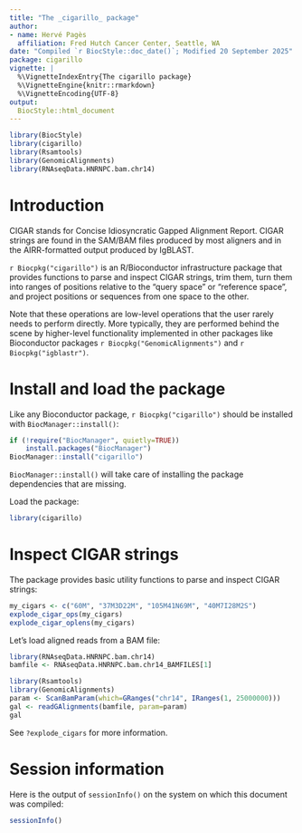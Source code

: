 ```yaml
---
title: "The _cigarillo_ package"
author:
- name: Hervé Pagès
  affiliation: Fred Hutch Cancer Center, Seattle, WA
date: "Compiled `r BiocStyle::doc_date()`; Modified 20 September 2025"
package: cigarillo
vignette: |
  %\VignetteIndexEntry{The cigarillo package}
  %\VignetteEngine{knitr::rmarkdown}
  %\VignetteEncoding{UTF-8}
output:
  BiocStyle::html_document
---
```


```r
library(BiocStyle)
library(cigarillo)
library(Rsamtools)
library(GenomicAlignments)
library(RNAseqData.HNRNPC.bam.chr14)
```


# Introduction


CIGAR stands for Concise Idiosyncratic Gapped Alignment Report.
CIGAR strings are found in the SAM/BAM files produced by most
aligners and in the AIRR-formatted output produced by IgBLAST.

`r Biocpkg("cigarillo")` is an R/Bioconductor infrastructure package
that provides functions to parse and inspect CIGAR strings, trim them,
turn them into ranges of positions relative to the "query space"
or "reference space", and project positions or sequences from
one space to the other.

Note that these operations are low-level operations that the user
rarely needs to perform directly. More typically, they are performed
behind the scene by higher-level functionality implemented in other
packages like Bioconductor packages `r Biocpkg("GenomicAlignments")`
and `r Biocpkg("igblastr")`.


# Install and load the package


Like any Bioconductor package, `r Biocpkg("cigarillo")` should be installed
with `BiocManager::install()`:
```r
if (!require("BiocManager", quietly=TRUE))
    install.packages("BiocManager")
BiocManager::install("cigarillo")
```

`BiocManager::install()` will take care of installing the package
dependencies that are missing.

Load the package:
```r
library(cigarillo)
```


# Inspect CIGAR strings


The package provides basic utility functions to parse and inspect
CIGAR strings:
```r
my_cigars <- c("60M", "37M3D22M", "105M41N69M", "40M7I28M2S")
explode_cigar_ops(my_cigars)
explode_cigar_oplens(my_cigars)
```

Let's load aligned reads from a BAM file:
```r
library(RNAseqData.HNRNPC.bam.chr14)
bamfile <- RNAseqData.HNRNPC.bam.chr14_BAMFILES[1]

library(Rsamtools)
library(GenomicAlignments)
param <- ScanBamParam(which=GRanges("chr14", IRanges(1, 25000000)))
gal <- readGAlignments(bamfile, param=param)
gal
```

See `?explode_cigars` for more information.


# Session information


Here is the output of `sessionInfo()` on the system on which this document
was compiled:
```r
sessionInfo()
```

